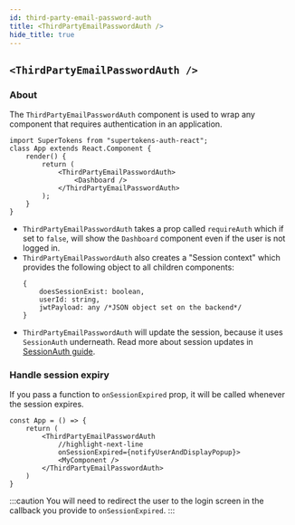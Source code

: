 ```yaml
---
id: third-party-email-password-auth
title: <ThirdPartyEmailPasswordAuth />
hide_title: true
---
```


## `<ThirdPartyEmailPasswordAuth />`

### About

The `ThirdPartyEmailPasswordAuth` component is used to wrap any component that requires authentication in an application.

```tsx
import SuperTokens from "supertokens-auth-react";
class App extends React.Component {
    render() {
        return (
            <ThirdPartyEmailPasswordAuth>
                <Dashboard />
            </ThirdPartyEmailPasswordAuth>
        );
    }
}
```
- `ThirdPartyEmailPasswordAuth` takes a prop called `requireAuth` which if set to `false`, will show the `Dashboard` component even if the user is not logged in.
- `ThirdPartyEmailPasswordAuth` also creates a "Session context" which provides the following object to all children components:
   ```tsx
   {
       doesSessionExist: boolean,
       userId: string,
       jwtPayload: any /*JSON object set on the backend*/
   }
   ```
- `ThirdPartyEmailPasswordAuth` will update the session, because it uses `SessionAuth` underneath. Read more about session updates in [SessionAuth guide](../session/session-auth).

### Handle session expiry
If you pass a function to `onSessionExpired` prop, it will be called whenever the session expires.

```tsx
const App = () => {
    return (
        <ThirdPartyEmailPasswordAuth
            //highlight-next-line
            onSessionExpired={notifyUserAndDisplayPopup}>
            <MyComponent />
        </ThirdPartyEmailPasswordAuth>
    )
}
```

:::caution
You will need to redirect the user to the login screen in the callback you provide to `onSessionExpired`.
:::
